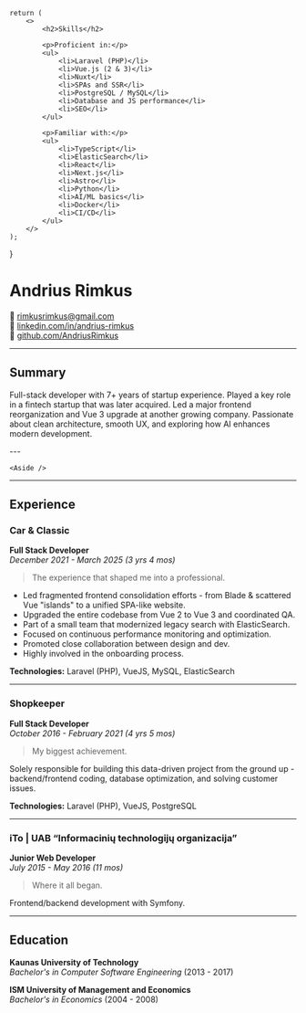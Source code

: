     return (
        <>
            <h2>Skills</h2>

            <p>Proficient in:</p>
            <ul>
                <li>Laravel (PHP)</li>
                <li>Vue.js (2 & 3)</li>
                <li>Nuxt</li>
                <li>SPAs and SSR</li>
                <li>PostgreSQL / MySQL</li>
                <li>Database and JS performance</li>
                <li>SEO</li>
            </ul>

            <p>Familiar with:</p>
            <ul>
                <li>TypeScript</li>
                <li>ElasticSearch</li>
                <li>React</li>
                <li>Next.js</li>
                <li>Astro</li>
                <li>Python</li>
                <li>AI/ML basics</li>
                <li>Docker</li>
                <li>CI/CD</li>
            </ul>
        </>
    );
}

# Andrius Rimkus

📧 [rimkusrimkus@gmail.com](mailto:rimkusrimkus@gmail.com)  
🔗 [linkedin.com/in/andrius-rimkus](https://www.linkedin.com/in/andrius-rimkus)  
🔗 [github.com/AndriusRimkus](https://github.com/AndriusRimkus)

---

## Summary

Full-stack developer with 7+ years of startup experience. Played a key role in a fintech startup that was later acquired. Led a major frontend reorganization and Vue 3 upgrade at another growing company. Passionate about clean architecture, smooth UX, and exploring how AI enhances modern development.


<div class="md:hidden">
    ---

    <Aside />
</div>

---

## Experience

### Car & Classic  
**Full Stack Developer**  
_December 2021 - March 2025 (3 yrs 4 mos)_  

> The experience that shaped me into a professional.

- Led fragmented frontend consolidation efforts - from Blade & scattered Vue "islands" to a unified SPA-like website.  
- Upgraded the entire codebase from Vue 2 to Vue 3 and coordinated QA.  
- Part of a small team that modernized legacy search with ElasticSearch.  
- Focused on continuous performance monitoring and optimization.  
- Promoted close collaboration between design and dev.  
- Highly involved in the onboarding process.

**Technologies:** Laravel (PHP), VueJS, MySQL, ElasticSearch

---

### Shopkeeper  
**Full Stack Developer**  
_October 2016 - February 2021 (4 yrs 5 mos)_  

> My biggest achievement.

Solely responsible for building this data-driven project from the ground up - backend/frontend coding, database optimization, and solving customer issues.

**Technologies:** Laravel (PHP), VueJS, PostgreSQL

---

### iTo | UAB “Informacinių technologijų organizacija”  
**Junior Web Developer**  
_July 2015 - May 2016 (11 mos)_  

> Where it all began.

Frontend/backend development with Symfony.

---

## Education

**Kaunas University of Technology**  
_Bachelor's in Computer Software Engineering_ (2013 - 2017)

**ISM University of Management and Economics**  
_Bachelor's in Economics_ (2004 - 2008)